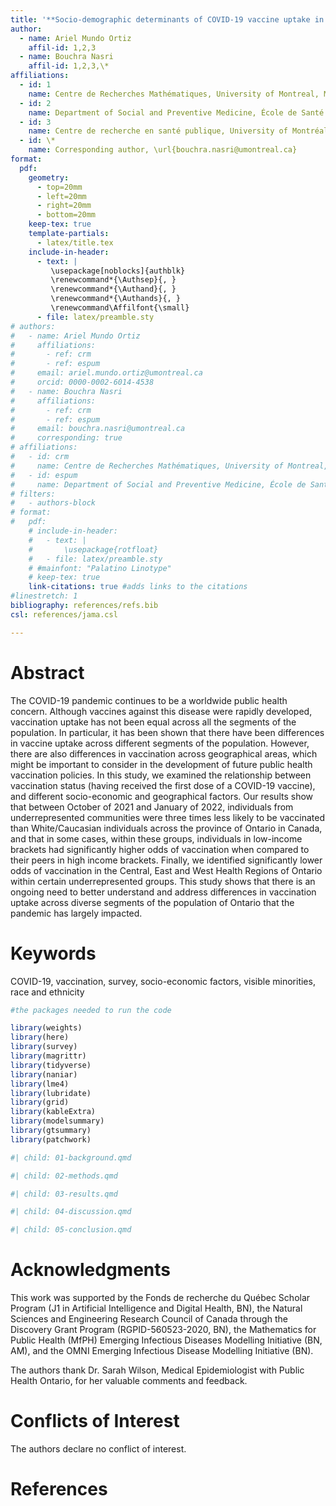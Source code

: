```yaml
---
title: '**Socio-demographic determinants of COVID-19 vaccine uptake in Ontario: Exploring differences across the Health Region model**'
author:
  - name: Ariel Mundo Ortiz
    affil-id: 1,2,3
  - name: Bouchra Nasri
    affil-id: 1,2,3,\*
affiliations:
  - id: 1
    name: Centre de Recherches Mathématiques, University of Montreal, Montréal, Canada
  - id: 2
    name: Department of Social and Preventive Medicine, École de Santé Publique, University of Montreal, Montréal, Canada
  - id: 3
    name: Centre de recherche en santé publique, University of Montréal, Montréal, Canada
  - id: \*
    name: Corresponding author, \url{bouchra.nasri@umontreal.ca}
format: 
  pdf:
    geometry:
      - top=20mm
      - left=20mm
      - right=20mm
      - bottom=20mm
    keep-tex: true
    template-partials: 
      - latex/title.tex
    include-in-header:
      - text: |
         \usepackage[noblocks]{authblk}
         \renewcommand*{\Authsep}{, }
         \renewcommand*{\Authand}{, }
         \renewcommand*{\Authands}{, }
         \renewcommand\Affilfont{\small}
      - file: latex/preamble.sty
# authors:
#   - name: Ariel Mundo Ortiz
#     affiliations:
#       - ref: crm
#       - ref: espum
#     email: ariel.mundo.ortiz@umontreal.ca
#     orcid: 0000-0002-6014-4538
#   - name: Bouchra Nasri
#     affiliations:
#       - ref: crm
#       - ref: espum
#     email: bouchra.nasri@umontreal.ca
#     corresponding: true
# affiliations:
#   - id: crm
#     name: Centre de Recherches Mathématiques, University of Montreal, Montréal, Canada
#   - id: espum
#     name: Department of Social and Preventive Medicine, École de Santé Publique, University of Montreal, Montréal, Canada 
# filters:
#   - authors-block
# format: 
#   pdf:
    # include-in-header:
    #   - text: |
    #       \usepackage{rotfloat}
    #   - file: latex/preamble.sty
    # #mainfont: "Palatino Linotype"
    # keep-tex: true
    link-citations: true #adds links to the citations
#linestretch: 1
bibliography: references/refs.bib
csl: references/jama.csl

---
```



# Abstract

The COVID-19 pandemic continues to be a worldwide public health concern. Although vaccines against this disease were rapidly developed, vaccination uptake has not been equal across all the segments of the population. In particular, it has been shown that there have been differences in vaccine uptake across different segments of the population. However, there are also differences in vaccination across geographical areas, which might be important to consider in the development of future public health vaccination policies. In this study, we examined the relationship between vaccination status (having received the first dose of a COVID-19 vaccine), and different socio-economic and geographical factors. Our results show that between October of 2021 and January of 2022, individuals from underrepresented communities were three times less likely to be vaccinated than White/Caucasian individuals across the province of Ontario in Canada, and that in some cases, within these groups, individuals in low-income brackets had significantly higher odds of vaccination when compared to their peers in high income brackets.
Finally, we identified significantly lower odds of vaccination in the Central, East and West Health Regions of Ontario within certain underrepresented groups. This study shows that there is an ongoing need to better understand and address differences in vaccination uptake across diverse segments of the population of Ontario that the pandemic has largely impacted.


# Keywords {-}

COVID-19, vaccination, survey, socio-economic factors, visible minorities, race and ethnicity

```r
#the packages needed to run the code

library(weights)
library(here)
library(survey)
library(magrittr)
library(tidyverse)
library(naniar)
library(lme4)
library(lubridate)
library(grid)
library(kableExtra)
library(modelsummary)
library(gtsummary)
library(patchwork)
```



```r
#| child: 01-background.qmd
```


```r
#| child: 02-methods.qmd
```


```r
#| child: 03-results.qmd
```


```r
#| child: 04-discussion.qmd
```


```r
#| child: 05-conclusion.qmd
```

# Acknowledgments

This work was supported by the Fonds de recherche du Québec Scholar Program (J1 in Artificial Intelligence and Digital Health, BN), the Natural Sciences and Engineering Research Council of Canada through the Discovery Grant Program (RGPID-560523-2020, BN), the Mathematics for Public Health (MfPH) Emerging Infectious Diseases Modelling Initiative (BN, AM), and the OMNI Emerging Infectious Disease Modelling Initiative (BN).

The authors thank Dr. Sarah Wilson, Medical Epidemiologist with Public Health Ontario, for her valuable comments and feedback.

# Conflicts of Interest

The authors declare no conflict of interest.

# References

::: {#refs}
:::